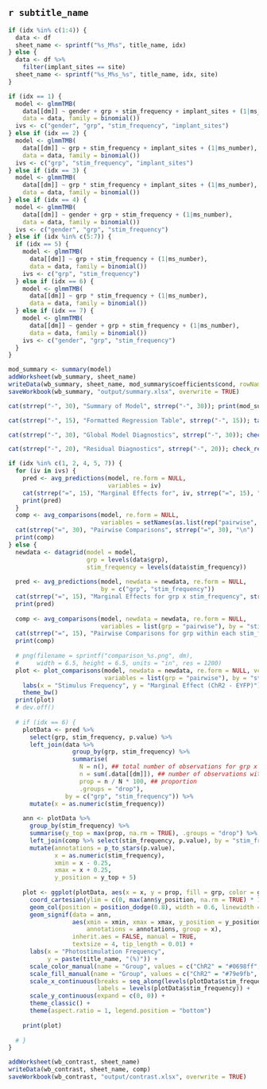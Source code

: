 ## `r subtitle_name`


```r
if (idx %in% c(1:4)) {
  data <- df
  sheet_name <- sprintf("%s_M%s", title_name, idx)
} else {
  data <- df %>%
    filter(implant_sites == site)
  sheet_name <- sprintf("%s_M%s_%s", title_name, idx, site)
}

if (idx == 1) {
  model <- glmmTMB(
    data[[dm]] ~ gender + grp + stim_frequency + implant_sites + (1|ms_number),
    data = data, family = binomial())
  ivs <- c("gender", "grp", "stim_frequency", "implant_sites")
} else if (idx == 2) {
  model <- glmmTMB(
    data[[dm]] ~ grp + stim_frequency + implant_sites + (1|ms_number),
    data = data, family = binomial())
  ivs <- c("grp", "stim_frequency", "implant_sites")
} else if (idx == 3) {
  model <- glmmTMB(
    data[[dm]] ~ grp * stim_frequency + implant_sites + (1|ms_number),
    data = data, family = binomial())
} else if (idx == 4) {
  model <- glmmTMB(
    data[[dm]] ~ gender + grp + stim_frequency + (1|ms_number),
    data = data, family = binomial())
  ivs <- c("gender", "grp", "stim_frequency")
} else if (idx %in% c(5:7)) {
  if (idx == 5) {
    model <- glmmTMB(
      data[[dm]] ~ grp + stim_frequency + (1|ms_number),
      data = data, family = binomial())
    ivs <- c("grp", "stim_frequency")
  } else if (idx == 6) {
    model <- glmmTMB(
      data[[dm]] ~ grp * stim_frequency + (1|ms_number),
      data = data, family = binomial())
  } else if (idx == 7) {
    model <- glmmTMB(
      data[[dm]] ~ gender + grp + stim_frequency + (1|ms_number),
      data = data, family = binomial())
    ivs <- c("gender", "grp", "stim_frequency")
  }
}

mod_summary <- summary(model)
addWorksheet(wb_summary, sheet_name)
writeData(wb_summary, sheet_name, mod_summary$coefficients$cond, rowNames = TRUE)
saveWorkbook(wb_summary, "output/summary.xlsx", overwrite = TRUE)

cat(strrep("-", 30), "Summary of Model", strrep("-", 30)); print(mod_summary)

cat(strrep("-", 15), "Formatted Regression Table", strrep("-", 15)); tab_model(model)

cat(strrep("-", 30), "Global Model Diagnostics", strrep("-", 30)); check_model(model)

cat(strrep("-", 20), "Residual Diagnostics", strrep("-", 20)); check_residuals(model)
```

```r
if (idx %in% c(1, 2, 4, 5, 7)) {
  for (iv in ivs) {
    pred <- avg_predictions(model, re.form = NULL,
                            variables = iv)
    cat(strrep("=", 15), "Marginal Effects for", iv, strrep("=", 15), "\n")
    print(pred)
  }
  comp <- avg_comparisons(model, re.form = NULL,
                          variables = setNames(as.list(rep("pairwise", length(ivs))), ivs))
  cat(strrep("=", 30), "Pairwise Comparisons", strrep("=", 30), "\n")
  print(comp)
} else {
  newdata <- datagrid(model = model,
                      grp = levels(data$grp),
                      stim_frequency = levels(data$stim_frequency))
  
  pred <- avg_predictions(model, newdata = newdata, re.form = NULL,
                          by = c("grp", "stim_frequency"))
  cat(strrep("=", 15), "Marginal Effects for grp x stim_frequency", strrep("=", 15), "\n")
  print(pred)
  
  comp <- avg_comparisons(model, newdata = newdata, re.form = NULL,
                          variables = list(grp = "pairwise"), by = "stim_frequency")
  cat(strrep("=", 15), "Pairwise Comparisons for grp within each stim_frequency", strrep("=", 15), "\n")
  print(comp)
  
  # png(filename = sprintf("comparison_%s.png", dm),
  #     width = 6.5, height = 6.5, units = "in", res = 1200)
  plot <- plot_comparisons(model, newdata = newdata, re.form = NULL, vcov = TRUE,
                           variables = list(grp = "pairwise"), by = "stim_frequency") +
    labs(x = "Stimulus Frequency", y = "Marginal Effect (ChR2 - EYFP)") +
    theme_bw()
  print(plot)
  # dev.off()
  
  # if (idx == 6) {
    plotData <- pred %>%
      select(grp, stim_frequency, p.value) %>%
      left_join(data %>%
                  group_by(grp, stim_frequency) %>%
                  summarise(
                    N = n(), ## total number of observations for grp x stim_frequency
                    n = sum(.data[[dm]]), ## number of observations with binary measure = 1
                    prop = n / N * 100, ## proportion
                    .groups = "drop"),
                by = c("grp", "stim_frequency")) %>%
      mutate(x = as.numeric(stim_frequency))
    
    ann <- plotData %>%
      group_by(stim_frequency) %>%
      summarise(y_top = max(prop, na.rm = TRUE), .groups = "drop") %>%
      left_join(comp %>% select(stim_frequency, p.value), by = "stim_frequency") %>%
      mutate(annotations = p_to_stars(p.value),
             x = as.numeric(stim_frequency),
             xmin = x - 0.25,
             xmax = x + 0.25,
             y_position = y_top + 5)
    
    plot <- ggplot(plotData, aes(x = x, y = prop, fill = grp, color = grp)) +
      coord_cartesian(ylim = c(0, max(ann$y_position, na.rm = TRUE) * 1.1)) +
      geom_col(position = position_dodge(0.8), width = 0.6, linewidth = 1) +
      geom_signif(data = ann,
                  aes(xmin = xmin, xmax = xmax, y_position = y_position,
                      annotations = annotations, group = x),
                  inherit.aes = FALSE, manual = TRUE,
                  textsize = 4, tip_length = 0.01) +
      labs(x = "Photostimulation Frequency",
           y = paste(title_name, "(%)")) +
      scale_color_manual(name = "Group", values = c("ChR2" = "#0698ff", "EYFP" = "#6f6f6f")) +
      scale_fill_manual(name = "Group", values = c("ChR2" = "#79e9fb", "EYFP" = "#dbdbdb")) +
      scale_x_continuous(breaks = seq_along(levels(plotData$stim_frequency)),
                         labels = levels(plotData$stim_frequency)) +
      scale_y_continuous(expand = c(0, 0)) +
      theme_classic() +
      theme(aspect.ratio = 1, legend.position = "bottom")
    
    print(plot)
    
  # }
}

addWorksheet(wb_contrast, sheet_name)
writeData(wb_contrast, sheet_name, comp)
saveWorkbook(wb_contrast, "output/contrast.xlsx", overwrite = TRUE)
```
